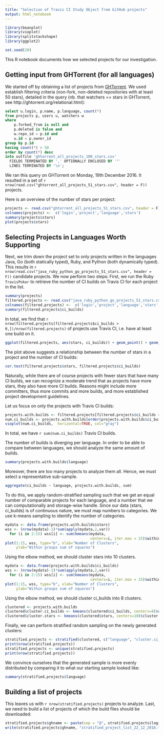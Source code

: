 ```yaml
---
title: "Selection of Travis CI Study Object from GitHub projects"
output: html_notebook
---
```


```r
library(beanplot)
library(vioplot)
library(splitstackshape)
library(ggplot2)

set.seed(20)
```

This R notebook documents how we selected projects for our investigation.

## Getting input from GHTorrent (for all languages)
We started off by obtaining a list of projects from [GHTorrent](http://ghtorrent.org/relational.html). We used establish filtering criteria (non-fork, non-deleted repositories with at least 50 stars), detailed in the query (nb. that watchers == stars in GHTorrent, see http://ghtorrent.org/relational.html):

```sql
select u.login, p.name, p.language, count(*)
from projects p, users u, watchers w
where
    p.forked_from is null and 
    p.deleted is false and
    w.repo_id = p.id and
    u.id = p.owner_id
group by p.id
having count(*) > 50
order by count(*) desc
into outfile 'ghtorrent_all_projects_100_stars.csv'
  FIELDS TERMINATED BY ',' OPTIONALLY ENCLOSED BY '"'
  LINES TERMINATED BY '\n';
```

We ran this query on GHTorrent on Monday, 19th December 2016. It resulted in a set of `r nrow(read.csv("ghtorrent_all_projects_51_stars.csv", header = F))` projects.

Here is an overview of the number of stars per project:
```r
projects <- read.csv("ghtorrent_all_projects_51_stars.csv", header = F)
colnames(projects) <-  c('login','project','language','stars')
summary(projects$stars)
plot(projects$stars)
```

## Selecting Projects in Languages Worth Supporting
Next, we trim down the project set to only projects written in the languages Java, Go (both statically typed), Ruby, and Python (both dynamically typed). This results in `r nrow(read.csv("java_ruby_python_go_projects_51_stars.csv", header = F))` candidate projects. We now perform two steps: First, we run the Ruby `TravisPoker` to retrieve the number of CI builds on Travis CI for each project in the list. 

```r
summary(projects)
filtered.projects <- read.csv("java_ruby_python_go_projects_51_stars.csv-annotated.csv", header = F)
colnames(filtered.projects) <-  c('login','project','language','stars','ci_builds')
summary(filtered.projects$ci_builds)
```

In total, we find that `r nrow(filtered.projects[filtered.projects$ci_builds > 0,])/nrow(filtered.projects)` of projects use Travis CI, i.e. have at least one build on it.

```r
ggplot(filtered.projects, aes(stars, ci_builds)) + geom_point() + geom_smooth()
```

The plot above suggests a relationship between the number of stars in a project and the number of CI builds:

```r
cor.test(filtered.projects$stars, filtered.projects$ci_builds)
```

Naturally, while there are of course projects with fewer stars that have many CI builds, we can recognize a moderate trend that as projects have more stars, they also have more CI builds. Reasons might include more committers, thus more commits and more builds, and more established project development guidelines.

Let us focus on only the projects with Travis CI builds:

```r
projects.with.builds <- filtered.projects[filtered.projects$ci_builds > 0,]
num.ci_builds <- projects.with.builds[order(projects.with.builds$ci_builds),]$ci_builds
vioplot(num.ci_builds,  horizontal=TRUE, col="gray")
```
In total, we have `r sum(num.ci_builds)` Travis CI builds.

The number of builds is diverging per language. In order to be able to compare between languages, we should analyze the same amount of builds.  

```r
summary(projects.with.builds$language)
```

Moreover, there are too many projects to analyze them all. Hence, we must select a representative sub-sample.  

```r
aggregate(ci_builds ~ language, projects.with.builds, sum)
```

To do this, we apply random-stratified sampling such that we get an equal number of comparable projects for each language, and a number that we can computationally and storage-wise handle. Since our data (stars, ci_builds) is of continuous nature, we must map numbers to categories. We use k-means sampling to identify the number of categories.

```r
mydata <- data.frame(projects.with.builds$stars)
wss <- (nrow(mydata)-1)*sum(apply(mydata,2,var))
  for (i in 2:15) wss[i] <- sum(kmeans(mydata,
                                       centers=i, iter.max = 15)$withinss)
plot(1:15, wss, type="b", xlab="Number of Clusters",
     ylab="Within groups sum of squares")
```

Using the elbow method, we should cluster stars into 10 clusters.


```r
mydata <- data.frame(projects.with.builds$ci_builds)
wss <- (nrow(mydata)-1)*sum(apply(mydata,2,var))
  for (i in 2:15) wss[i] <- sum(kmeans(mydata,
                                       centers=i, iter.max = 15)$withinss)
plot(1:15, wss, type="b", xlab="Number of Clusters",
     ylab="Within groups sum of squares")
```

Using the elbow method, we should cluster ci_builds into 8 clusters.


```r
clustered <- projects.with.builds
clustered$cluster.ci_builds <- kmeans(clustered$ci_builds, centers=8)$cluster
clustered$cluster.stars <- kmeans(clustered$stars, centers=10)$cluster
```

Finally, we can perform stratified random sampling on the newly generated clusters:
```r
stratified.projects <- stratified(clustered, c("language", "cluster.ci_builds", "cluster.stars"), 10)
print(nrow(stratified.projects))
stratified.projects <- unique(stratified.projects)
print(nrow(stratified.projects))
```

We convince ourselves that the generated sample is more evenly distributed by comparing it to what our starting sample looked like:


```r
summary(stratified.projects$language)
```

## Building a list of projects

This leaves us with `r nrow(stratified.projects)` projects to analyze.
Last, we need to build a list of projects of which the build files should be downloaded:

```r
stratified.projects$ghname <- paste(sep = "@", stratified.projects$login, stratified.projects$project)
write(stratified.projects$ghname, "stratified_project_list_22_12_2016.txt")
```

